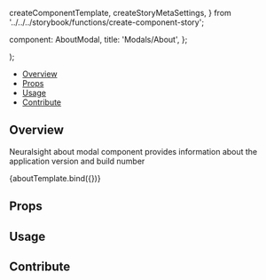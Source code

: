   createComponentTemplate,
  createStoryMetaSettings,
} from '../../../storybook/functions/create-component-story';

  component: AboutModal,
  title: 'Modals/About',
};

<Meta title="Modals/About" component={AboutModal} />

  <div className="bg-primary-dark">
    <AboutModal {...args} />
  </div>
);

<Heading
  title="About Modal"
  componentRelativePath="AboutModal/AboutModal.tsx"
/>

- [Overview](#overview)
- [Props](#props)
- [Usage](#usage)
- [Contribute](#contribute)

## Overview

Neuralsight about modal component provides information about the application
version and build number

<Canvas>
  <Story name="Overview">{aboutTemplate.bind({})}</Story>
</Canvas>

## Props

<ArgsTable of={AboutModal} />

## Usage

## Contribute

<Footer componentRelativePath="AboutModal/__stories__/aboutModal.stories.mdx" />
